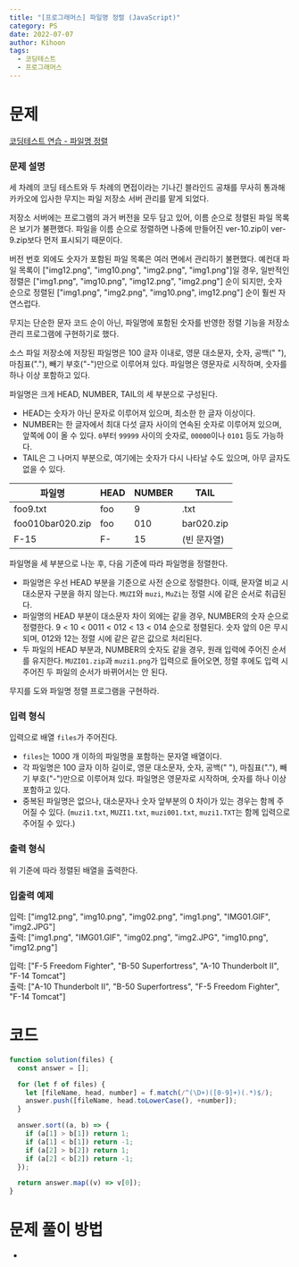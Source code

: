 ```yaml
---
title: "[프로그래머스] 파일명 정렬 (JavaScript)"
category: PS
date: 2022-07-07
author: Kihoon
tags:
  - 코딩테스트
  - 프로그래머스
---
```


# 문제

[코딩테스트 연습 - 파일명 정렬](https://school.programmers.co.kr/learn/courses/30/lessons/17686)

### 문제 설명

세 차례의 코딩 테스트와 두 차례의 면접이라는 기나긴 블라인드 공채를 무사히 통과해 카카오에 입사한 무지는 파일 저장소 서버 관리를 맡게 되었다.

저장소 서버에는 프로그램의 과거 버전을 모두 담고 있어, 이름 순으로 정렬된 파일 목록은 보기가 불편했다. 파일을 이름 순으로 정렬하면 나중에 만들어진 ver-10.zip이 ver-9.zip보다 먼저 표시되기 때문이다.

버전 번호 외에도 숫자가 포함된 파일 목록은 여러 면에서 관리하기 불편했다. 예컨대 파일 목록이 ["img12.png", "img10.png", "img2.png", "img1.png"]일 경우, 일반적인 정렬은 ["img1.png", "img10.png", "img12.png", "img2.png"] 순이 되지만, 숫자 순으로 정렬된 ["img1.png", "img2.png", "img10.png", img12.png"] 순이 훨씬 자연스럽다.

무지는 단순한 문자 코드 순이 아닌, 파일명에 포함된 숫자를 반영한 정렬 기능을 저장소 관리 프로그램에 구현하기로 했다.

소스 파일 저장소에 저장된 파일명은 100 글자 이내로, 영문 대소문자, 숫자, 공백(" "), 마침표("."), 빼기 부호("-")만으로 이루어져 있다. 파일명은 영문자로 시작하며, 숫자를 하나 이상 포함하고 있다.

파일명은 크게 HEAD, NUMBER, TAIL의 세 부분으로 구성된다.

- HEAD는 숫자가 아닌 문자로 이루어져 있으며, 최소한 한 글자 이상이다.
- NUMBER는 한 글자에서 최대 다섯 글자 사이의 연속된 숫자로 이루어져 있으며, 앞쪽에 0이 올 수 있다. `0`부터 `99999` 사이의 숫자로, `00000`이나 `0101` 등도 가능하다.
- TAIL은 그 나머지 부분으로, 여기에는 숫자가 다시 나타날 수도 있으며, 아무 글자도 없을 수 있다.

| 파일명           | HEAD | NUMBER | TAIL        |
| ---------------- | ---- | ------ | ----------- |
| foo9.txt         | foo  | 9      | .txt        |
| foo010bar020.zip | foo  | 010    | bar020.zip  |
| F-15             | F-   | 15     | (빈 문자열) |

파일명을 세 부분으로 나눈 후, 다음 기준에 따라 파일명을 정렬한다.

- 파일명은 우선 HEAD 부분을 기준으로 사전 순으로 정렬한다. 이때, 문자열 비교 시 대소문자 구분을 하지 않는다. `MUZI`와 `muzi`, `MuZi`는 정렬 시에 같은 순서로 취급된다.
- 파일명의 HEAD 부분이 대소문자 차이 외에는 같을 경우, NUMBER의 숫자 순으로 정렬한다. 9 < 10 < 0011 < 012 < 13 < 014 순으로 정렬된다. 숫자 앞의 0은 무시되며, 012와 12는 정렬 시에 같은 같은 값으로 처리된다.
- 두 파일의 HEAD 부분과, NUMBER의 숫자도 같을 경우, 원래 입력에 주어진 순서를 유지한다. `MUZI01.zip`과 `muzi1.png`가 입력으로 들어오면, 정렬 후에도 입력 시 주어진 두 파일의 순서가 바뀌어서는 안 된다.

무지를 도와 파일명 정렬 프로그램을 구현하라.

### 입력 형식

입력으로 배열 `files`가 주어진다.

- `files`는 1000 개 이하의 파일명을 포함하는 문자열 배열이다.
- 각 파일명은 100 글자 이하 길이로, 영문 대소문자, 숫자, 공백(" "), 마침표("."), 빼기 부호("-")만으로 이루어져 있다. 파일명은 영문자로 시작하며, 숫자를 하나 이상 포함하고 있다.
- 중복된 파일명은 없으나, 대소문자나 숫자 앞부분의 0 차이가 있는 경우는 함께 주어질 수 있다. (`muzi1.txt`, `MUZI1.txt`, `muzi001.txt`, `muzi1.TXT`는 함께 입력으로 주어질 수 있다.)

### 출력 형식

위 기준에 따라 정렬된 배열을 출력한다.

### 입출력 예제

입력: ["img12.png", "img10.png", "img02.png", "img1.png", "IMG01.GIF", "img2.JPG"] <br/>
출력: ["img1.png", "IMG01.GIF", "img02.png", "img2.JPG", "img10.png", "img12.png"]

입력: ["F-5 Freedom Fighter", "B-50 Superfortress", "A-10 Thunderbolt II", "F-14 Tomcat"]<br/>
출력: ["A-10 Thunderbolt II", "B-50 Superfortress", "F-5 Freedom Fighter", "F-14 Tomcat"]

# 코드

```jsx
function solution(files) {
  const answer = [];

  for (let f of files) {
    let [fileName, head, number] = f.match(/^(\D+)([0-9]+)(.*)$/);
    answer.push([fileName, head.toLowerCase(), +number]);
  }

  answer.sort((a, b) => {
    if (a[1] > b[1]) return 1;
    if (a[1] < b[1]) return -1;
    if (a[2] > b[2]) return 1;
    if (a[2] < b[2]) return -1;
  });

  return answer.map((v) => v[0]);
}
```

# 문제 풀이 방법

-
